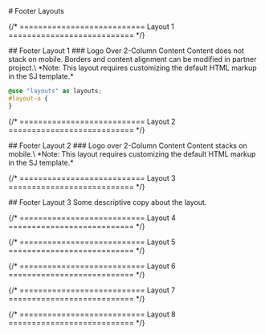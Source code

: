 
<main class="page-main">

<div class="page-title">
# Footer Layouts
</div>

{/* =========================== Layout 1 =========================== */}

<div class="intro-wrap">
## Footer Layout 1
### Logo Over 2-Column Content
Content does not stack on mobile. Borders and content alignment can be modified in partner project.\
*Note: This layout requires customizing the default HTML markup in the SJ template.*
</div>

<FooterOne />

```scss
@use "layouts" as layouts;
#layout-a {
}
```


{/* =========================== Layout 2 =========================== */}

<div class="intro-wrap">
## Footer Layout 2
### Logo over 2-Column Content
Content stacks on mobile.\
*Note: This layout requires customizing the default HTML markup in the SJ template.*
</div>

<FooterTwo />

{/* =========================== Layout 3 =========================== */}

<div class="intro-wrap">
## Footer Layout 3
Some descriptive copy about the layout.
</div>

<FooterThree />

{/* =========================== Layout 4 =========================== */}

{/* =========================== Layout 5 =========================== */}

{/* =========================== Layout 6 =========================== */}

{/* =========================== Layout 7 =========================== */}

{/* =========================== Layout 8 =========================== */}

</main>